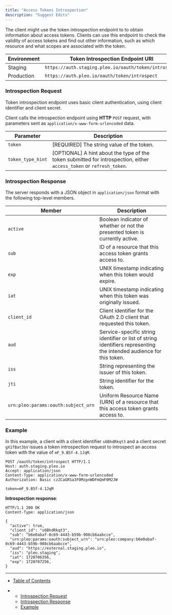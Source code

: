```yaml
---
title: "Access Tokens Introspection"
description: "Suggest Edits"
---
```


The client might use the token introspection endpoint to to obtain information about access tokens. Clients can use this endpoint to check the validity of access tokens and find out other information, such as which resource and what scopes are associated with the token.

| Environment | Token Introspection Endpoint URI                      |
| ----------- | ----------------------------------------------------- |
| Staging     | `https://auth.staging.pleo.io/oauth/token/introspect` |
| Production  | `https://auth.pleo.io/oauth/token/introspect`         |

### Introspection Request

Token introspection endpoint uses basic client authentication, using client identifier and client secret.

Client calls the introspection endpoint using **HTTP** `POST` request, with parameters sent as `application/x-www-form-urlencoded` data.

| Parameter         | Description                                                                                                           |
| ----------------- | --------------------------------------------------------------------------------------------------------------------- |
| `token`           | \[REQUIRED] The string value of the token.                                                                            |
| `token_type_hint` | \[OPTIONAL] A hint about the type of the token submitted for introspection, either `access_token` or `refresh_token`. |

### Introspection Response

The server responds with a JSON object in `application/json` format with the following top-level members.

| Member                              | Description                                                                                                         |
| ----------------------------------- | ------------------------------------------------------------------------------------------------------------------- |
| `active`                            | Boolean indicator of whether or not the presented token is currently active.                                        |
| `sub`                               | ID of a resource that this access token grants access to.                                                           |
| `exp`                               | UNIX timestamp indicating when this token would expire.                                                             |
| `iat`                               | UNIX timestamp indicating when this token was originally issued.                                                    |
| `client_id`                         | Client identifier for the OAuth 2.0 client that requested this token.                                               |
| `aud`                               | Service-specific string identifier or list of string identifiers representing the intended audience for this token. |
| `iss`                               | String representing the issuer of this token.                                                                       |
| `jti`                               | String identifier for the token.                                                                                    |
| `urn:pleo:params:oauth:subject_urn` | Uniform Resource Name (URN) of a resource that this access token grants access to.                                  |

### Example

In this example, a client with a client identifier `s6BhdRkqt3` and a client secret `gX1fBat3bV` issues a token introspection request to introspect an access token with the value of `mF_9.B5f-4.1JqM`.

```
POST /oauth/token/introspect HTTP/1.1
Host: auth.staging.pleo.io
Accept: application/json
Content-Type: application/x-www-form-urlencoded
Authorization: Basic czZCaGRSa3F0MzpnWDFmQmF0M2JW

token=mF_9.B5f-4.1JqM
```

**Introspection response**:

```
HTTP/1.1 200 OK
Content-Type: application/json

{
  "active": true,
  "client_id": "s6BhdRkqt3",
  "sub": "b6e0abaf-0c69-4443-b59b-908cb6aabcce",
  "urn:pleo:params:oauth:subject_urn": "urn:pleo:company:b6e0abaf-0c69-4443-b59b-908cb6aabcce",
  "aud": "https://external.staging.pleo.io",
  "iss": "pleo.staging",
  "iat": 1720706356,
  "exp": 1720707256,
}
```

***

* [Table of Contents](#)

* * [Introspection Request](#introspection-request)
  * [Introspection Response](#introspection-response)
  * [Example](#example)

